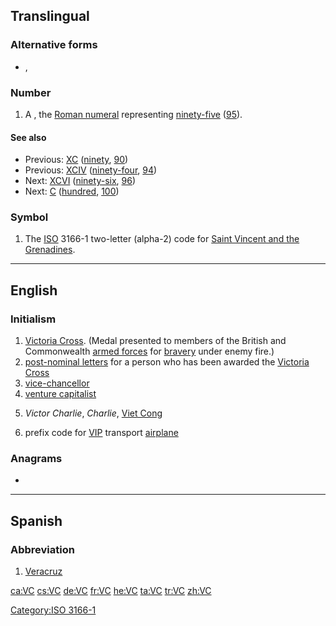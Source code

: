 {{also|vc|.vc|Vc.|vç|V.C.}}
==Translingual==

===Alternative forms===
* {{sense|roman numeral}} {{l|mul|XCV}}, {{l|mul|xcv}}

===Number===
{{mul-number}}

# A {{misspelling of|XCV|lang=mul}}, the [[Roman numeral]] representing [[ninety-five]] ([[95]]).

====See also====
* Previous: [[XC]] ([[ninety]], [[90]])
* Previous: [[XCIV]] ([[ninety-four]], [[94]])
* Next: [[XCVI]] ([[ninety-six]], [[96]])
* Next: [[C]] ([[hundred]], [[100]])

===Symbol===
{{head|mul|symbol}}

# The [[ISO]] 3166-1 two-letter (alpha-2) code for [[Saint Vincent and the Grenadines]].

[[Category:ISO 3166-1]]

----

==English==

===Initialism===
{{rfc-header|Initialism}}
{{en-noun}}

# [[Victoria Cross]]. (Medal presented to members of the British and Commonwealth [[armed forces]] for [[bravery]] under enemy fire.)
#[[post-nominal letters]] for a person who has been awarded the [[Victoria Cross]]
# [[vice-chancellor]]
# [[venture capitalist]]
# {{lb|en|US|army|historical}} ''Victor Charlie'', ''Charlie'', [[Viet Cong]]
# {{lb|en|US|air force|aviation}} prefix code for [[VIP]] transport [[airplane]]

===Anagrams===
* {{l|en|CV}}

----

==Spanish==

===Abbreviation===
{{rfc-header|Abbreviation}}
{{head|es|abbreviation}}

# [[Veracruz]] {{gloss|Mexican state}}

[[ca:VC]]
[[cs:VC]]
[[de:VC]]
[[fr:VC]]
[[he:VC]]
[[ta:VC]]
[[tr:VC]]
[[zh:VC]]